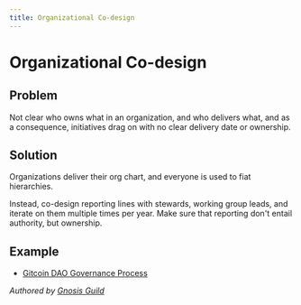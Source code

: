 ```yaml
---
title: Organizational Co-design
---
```


# Organizational Co-design

## Problem

Not clear who owns what in an organization, and who delivers what, and as a consequence, initiatives drag on with no clear delivery date or ownership.

## Solution

Organizations deliver their org chart, and everyone is used to fiat hierarchies.

Instead, co-design reporting lines with stewards, working group leads, and iterate on them multiple times per year. Make sure that reporting don't entail authority, but ownership.

## Example

- [Gitcoin DAO Governance Process](https://gov.gitcoin.co/t/gitcoin-dao-governance-process-v2-updated/7860)

*Authored by [Gnosis Guild](https://gnosisguild.org)*